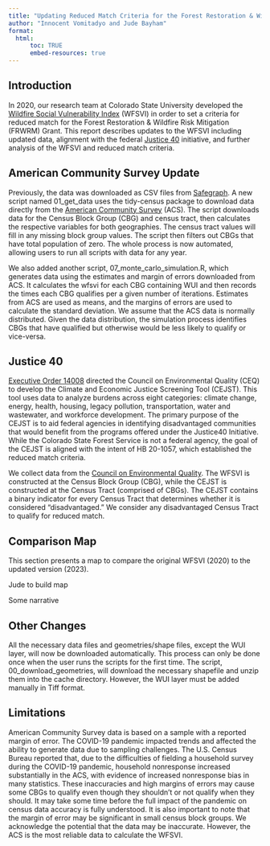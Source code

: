```yaml
---
title: "Updating Reduced Match Criteria for the Forest Restoration & Wildfire Risk Mitigation Grant"
author: "Innocent Vomitadyo and Jude Bayham"
format: 
  html:
      toc: TRUE
      embed-resources: true
---
```


## Introduction

In 2020, our research team at Colorado State University developed the [Wildfire Social Vulnerability Index](https://jbayham.github.io/CSFS_WSVI/report.html) (WFSVI) in order to set a criteria for reduced match for the Forest Restoration & Wildfire Risk Mitigation (FRWRM) Grant. This report describes updates to the WFSVI including updated data, alignment with the federal [Justice 40](https://screeningtool.geoplatform.gov/en/#3/33.47/-97.5) initiative, and further analysis of the WFSVI and reduced match criteria. 


## American Community Survey Update

Previously, the data was downloaded as CSV files from [Safegraph](https://www.safegraph.com/free-data/open-census-data). A new script named 01_get_data uses the tidy-census package to download data directly from the [American Community Survey](https://data.census.gov/) (ACS). The script downloads data for the Census Block Group (CBG) and census tract, then calculates the respective variables for both geographies. The census tract values will fill in any missing block group values. The script then filters out CBGs that have total population of zero. The whole process is now automated, allowing users to run all scripts with data for any year.

We also added another script, 07_monte_carlo_simulation.R, which generates data using the estimates and margin of errors downloaded from ACS. It calculates the wfsvi for each CBG containing WUI and then records the times each CBG qualifies per a given number of iterations. Estimates from ACS are used as means, and the margins of errors are used to calculate the standard deviation. We assume that the ACS data is normally distributed. Given the data distribution, the simulation process identifies CBGs that have qualified but otherwise would be less likely to qualify or vice-versa. 


## Justice 40

[Executive Order 14008](https://www.federalregister.gov/documents/2021/02/01/2021-02177/tackling-the-climate-crisis-at-home-and-abroad#:~:text=Sec.%20223.%20Justice40,40-percent%20goal.) directed the Council on Environmental Quality (CEQ) to develop the Climate and Economic Justice Screening Tool (CEJST). This tool uses data to analyze burdens across eight categories: climate change, energy, health, housing, legacy pollution, transportation, water and wastewater, and workforce development. The primary purpose of the CEJST is to aid federal agencies in identifying disadvantaged communities that would benefit from the programs offered under the Justice40 Initiative. While the Colorado State Forest Service is not a federal agency, the goal of the CEJST is aligned with the intent of HB 20-1057, which established the reduced match criteria.

We collect data from the [Council on Environmental Quality](https://screeningtool.geoplatform.gov/en/downloads). The WFSVI is constructed at the Census Block Group (CBG), while the CEJST is constructed at the Census Tract (comprised of CBGs). The CEJST contains a binary indicator for every Census Tract that determines whether it is considered "disadvantaged." We consider any disadvantaged Census Tract to qualify for reduced match. 


## Comparison Map

This section presents a map to compare the original WFSVI (2020) to the updated version (2023).

Jude to build map

Some narrative


## Other Changes

All the necessary data files and geometries/shape files,  except the WUI layer,  will now be downloaded automatically. This process can only be done once when the user runs the scripts for the first time. The script, 00_download_geometries, will download the necessary shapefile and unzip them into the cache directory. However, the WUI layer must be added manually in Tiff format. 


## Limitations

American Community Survey data is based on a sample with a reported margin of error. The COVID-19 pandemic impacted trends and affected the ability to generate data due to sampling challenges. The U.S. Census Bureau reported that, due to the difficulties of fielding a household survey during the COVID-19 pandemic, household nonresponse increased substantially in the ACS, with evidence of increased nonresponse bias in many statistics. These inaccuracies and high margins of errors may cause some CBGs to qualify even though they shouldn’t or not qualify when they should. It may take some time before the full impact of the pandemic on census data accuracy is fully understood. It is also important to note that the margin of error may be significant in small census block groups. We acknowledge the potential that the data may be inaccurate. However, the ACS is the most reliable data to calculate the WFSVI. 

